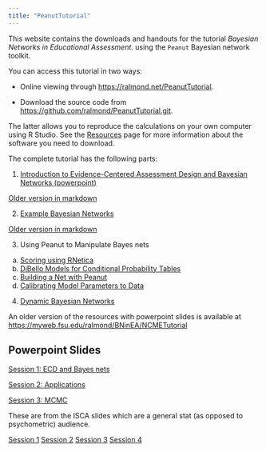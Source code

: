 ```yaml
---
title: "PeanutTutorial"
---
```


This website contains the downloads and handouts for the tutorial *Bayesian Networks in Educational Assessment*. using the `Peanut` Bayesian network toolkit.

You can access this tutorial in two ways:

-   Online viewing through <https://ralmond.net/PeanutTutorial>.

-   Download the source code from <https://github.com/ralmond/PeanutTutorial.git>.

The latter allows you to reproduce the calculations on your own computer using R Studio. See the [Resources](Resources.qmd) page for more information about the software you need to download.

The complete tutorial has the following parts:

1.  [Introduction to Evidence-Centered Assessment Design and Bayesian Networks (powerpoint)](2025BNSessionI.pptx)

[Older version in markdown](ECD.qmd)

2.  [Example Bayesian Networks](2025BNSessionII.pptx)

[Older version in markdown](BayesNets.qmd)

3.  Using Peanut to Manipulate Bayes nets

<!-- -->

a.  [Scoring using RNetica](Scoring.qmd)
b.  [DiBello Models for Conditional Probability Tables](DiBelloModels.qmd)
c.  [Building a Net with Peanut](Building.qmd)
d.  [Calibrating Model Parameters to Data](Updating.qmd)

<!-- -->

4.  [Dynamic Bayesian Networks](Dynamic.qmd)

An older version of the resources with powerpoint slides is available at <https://myweb.fsu.edu/ralmond/BNinEA/NCMETutorial>


## Powerpoint Slides


[Session 1:  ECD and Bayes nets](https://myweb.fsu.edu/ralmond/BNinEA/NCMETutorial/2021%20BN%20Session%20I.pptx)

[Session 2:  Applications](https://myweb.fsu.edu/ralmond/BNinEA/NCMETutorial/2021%20BN%20Session%20II.pptx)

[Session 3: MCMC](https://myweb.fsu.edu/ralmond/BNinEA/NCMETutorial/2021%20BN%20Session%20IV_MCMC.pptx)



These are from the ISCA slides which are a general stat (as opposed to psychometric) audience.

[Session 1](BNGeneralSession1.pptx)
[Session 2](BNGeneralSession2.pptx)
[Session 3](BNGeneralSession3.pptx)
[Session 4](BNGeneralSession4.pptx)

